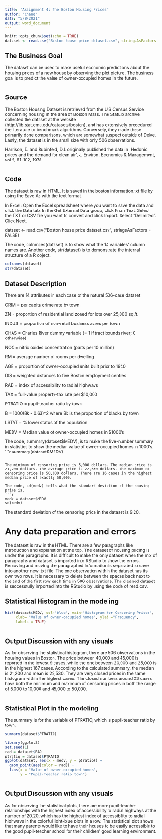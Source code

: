 ```yaml
---
title: 'Assignment 4: The Boston Housing Prices'
author: "Chang"
date: "5/8/2021"
output: word_document
---
```


```r
knitr::opts_chunk$set(echo = TRUE)
dataset <- read.csv("Boston house price dataset.csv", stringsAsFactors = FALSE)
```
## The Business Goal
The dataset can be used to make useful economic predictions about the housing prices of a new house by observing the plot picture. The business goal is to predict the value of owner-occupied homes in the future.  


```r
```
## Source
The Boston Housing Dataset is retrieved from the U.S Census Service concerning housing in the area of Boston Mass. The StatLib archive collected the dataset at the website (http://lib.stat.cmu.edu/datasets/boston), and has extensively procedured the literature to benchmark algorithms. Conversely, they made these primarily done comparisons, which are somewhat suspect outside of Delve. Lastly, the dataset is in the small size with only 506 observations.

Harrison, D. and Rubinfeld, D.L originally published the data in `Hedonic prices and the demand for clean air', J. Environ. Economics & Management, vol.5, 81-102, 1978.


```r

```
## Code
The dataset is raw in HTML. It is saved in the boston information.txt file by using the Save As with the text format.

In Excel:
Open the Excel spreadsheet where you want to save the data and click the Data tab.
In the Get External Data group, click From Text.
Select the TXT or CSV file you want to convert and click Import.
Select "Delimited".
Click Next.

dataset <- read.csv("Boston house price dataset.csv", stringsAsFactors = FALSE)

The code, colnmaes(dataset) is to show what the 14 variables' column names are. Another code, str(dataset) is to demonstrate the internal structure of a R object.
```r
colnames(dataset)
str(dataset)
```
## Dataset Description
There are 14 attributes in each case of the natural 506-case dataset

 CRIM = per capita crime rate by town
 
 ZN = proportion of residential land zoned for lots over 25,000 sq.ft.
 
 INDUS = proportion of non-retail business acres per town
 
 CHAS = Charles River dummy variable (= 1 if tract bounds river; 0 otherwise)
 
 NOX =  nitric oxides concentration (parts per 10 million)
 
 RM = average number of rooms per dwelling
 
 AGE = proportion of owner-occupied units built prior to 1940
 
 DIS = weighted distances to five Boston employment centres
 
 RAD = index of accessibility to radial highways
 
 TAX = full-value property-tax rate per $10,000
 
 PTRATIO = pupil-teacher ratio by town
 
 B = 1000(Bk - 0.63)^2 where Bk is the proportion of blacks by town
 
 LSTAT = % lower status of the population
 
 MEDV = Median value of owner-occupied homes in $1000's

The code, summary(dataset$MEDV), is to make the five-number summary in statistics to show the median value of owner-occupied homes in 1000's. 
```r
summary(dataset$MEDV)
```

The minimum of censoring price is 5,000 dollars. The median price is 21,200 dollars. The average price is 22,530 dollars. The maximum of censoring price is 50,000 dollars. There are 16 cases in the highest median price of exactly 50,000. 

The code, sd(medv) tells what the standard deviation of the housing price is. 
```r
medv = dataset$MEDV
sd(medv)
```
The standard deviation of the censoring price in the dataset is 9.20. 

# Any data preparation and errors
The dataset is raw in the HTML. There are a few paragraphs like introduction and explanation at the top. The dataset of housing pricing is under the paragraphs. It is difficult to make the only dataset when the mix of paragraphs and dataset is imported into RStudio to show the errors. Removing and moving the paragraphed information is separated to save into another new .txt file. The one observation within the dataset has its own two rows. It is necessary to delete between the spaces back next to the end of the first row each time in 506 observations. The cleaned dataset is successfully imported into the RStudio by using the code of read.csv.

## Statistical Histogram in the modeling

```r
hist(dataset$MEDV, col="blue", main="Histogram for Censoring Prices",
     xlab= "Value of owner-occupied homes", ylab ="Frequency", 
     labels = TRUE)
```

```r
```
## Output Discussion with any visuals

As for observing the statistical histogram, there are 506 observations in the housing values in Boston. The price between 40,000 and 45,000 is reported in the lowest 9 cases, while the one between 20,000 and 25,000 is in the highest 167 cases. According to the calculated summary, the median is 21,200 and mean is 22,530. They are very closed prices in the same histogram within the highest cases. The closed numbers around 23 cases have both the minimum and maximum of censoring prices in both the range of 5,000 to 10,000 and 45,000 to 50,000. 

```r
```

## Statistical Plot in the modeling
The summary is for the variable of PTRATIO, which is pupil-teacher ratio by town. 
```r
summary(dataset$PTRATIO)
```

```r
library(ggplot2)
set.seed(1)
rad = dataset$RAD
ptratio = dataset$PTRATIO
ggplot(dataset, aes(x = medv, y = ptratio)) + 
  geom_point(aes(color = rad)) + 
  labs(x = "Value of owner-occupied homes",
       y = "Pupil-Teacher ratio town")
```

```r
```

## Output Discussion with any visuals
As for observing the statistical plots, there are more pupil-teacher relationships with the highest index of accessibility to radial highways at the number of 20.20, which has the highest index of accessibility to radial highways in the colorful light-blue plots in a row. The statistical plot shows that many parents would like to have their houses to be easily accessible to the good pupil-teacher school for their children’ good learning environment. 


